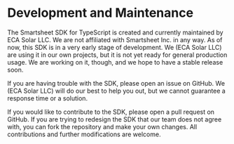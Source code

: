 # Development and Maintenance

The Smartsheet SDK for TypeScript is created and currently maintained by ECA Solar LLC.
We are not affiliated with Smartsheet Inc. in any way. As of now, this SDK is in a very early stage of development.
We (ECA Solar LLC) are using it in our own projects, but it is not yet ready for general production usage.
We are working on it, though, and we hope to have a stable release soon.

If you are having trouble with the SDK, please open an issue on GitHub.
We (ECA Solar LLC) will do our best to help you out, but we cannot guarantee a response time or a solution.

If you would like to contribute to the SDK, please open a pull request on GitHub.
If you are trying to redesign the SDK that our team does not agree with, you can fork the repository and make your own changes.
All contributions and further modifications are welcome.
